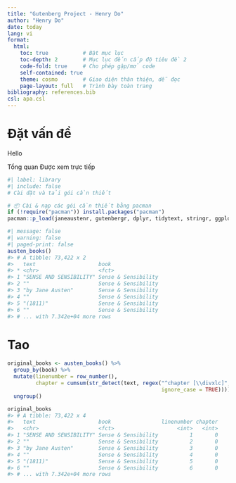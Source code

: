 ```yaml
---
title: "Gutenberg Project - Henry Do"
author: "Henry Do"
date: today
lang: vi
format:
  html:
    toc: true           # Bật mục lục
    toc-depth: 2        # Mục lục đến cấp độ tiêu đề 2
    code-fold: true     # Cho phép gập/mở code
    self-contained: true
    theme: cosmo        # Giao diện thân thiện, dễ đọc
    page-layout: full   # Trình bày toàn trang
bibliography: references.bib
csl: apa.csl
---
```


# Đặt vấn đề
  Hello
  
Tổng quan 
  Được xem trực tiếp 
  
```r
#| label: library
#| include: false
# Cài đặt và tải gói cần thiết

# 📦 Cài & nạp các gói cần thiết bằng pacman
if (!require("pacman")) install.packages("pacman")
pacman::p_load(janeaustenr, gutenbergr, dplyr, tidytext, stringr, ggplot2, flextable)
```

```r
#| message: false
#| warning: false
#| paged-print: false
austen_books()
#> # A tibble: 73,422 x 2
#>   text                    book               
#> * <chr>                   <fct>              
#> 1 "SENSE AND SENSIBILITY" Sense & Sensibility
#> 2 ""                      Sense & Sensibility
#> 3 "by Jane Austen"        Sense & Sensibility
#> 4 ""                      Sense & Sensibility
#> 5 "(1811)"                Sense & Sensibility
#> 6 ""                      Sense & Sensibility
#> # ... with 7.342e+04 more rows
```

# Tao 
```r
original_books <- austen_books() %>%
  group_by(book) %>%
  mutate(linenumber = row_number(),
         chapter = cumsum(str_detect(text, regex("^chapter [\\divxlc]",
                                                 ignore_case = TRUE)))) %>%
  ungroup()

original_books
#> # A tibble: 73,422 x 4
#>   text                    book                linenumber chapter
#>   <chr>                   <fct>                    <int>   <int>
#> 1 "SENSE AND SENSIBILITY" Sense & Sensibility          1       0
#> 2 ""                      Sense & Sensibility          2       0
#> 3 "by Jane Austen"        Sense & Sensibility          3       0
#> 4 ""                      Sense & Sensibility          4       0
#> 5 "(1811)"                Sense & Sensibility          5       0
#> 6 ""                      Sense & Sensibility          6       0
#> # ... with 7.342e+04 more rows
```

